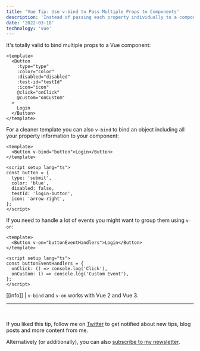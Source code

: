 ```yaml
---
title: 'Vue Tip: Use v-bind to Pass Multiple Props to Components'
description: 'Instead of passing each property individually to a component, you can bind an object to it.'
date: '2022-03-18'
technology: 'vue'
---
```


It's totally valid to bind multiple props to a Vue component:

```vue
<template>
  <Button
    :type="type"
    :color="color"
    :disabled="disabled"
    :test-id="testId"
    :icon="icon"
    @click="onClick"
    @custom="onCustom"
  >
    Login
  </Button>
</template>
```

For a cleaner template you can also `v-bind` to bind an object including all your property information to your component:

```vue
<template>
  <Button v-bind="button">Login</Button>
</template>

<script setup lang="ts">
const button = {
  type: 'submit',
  color: 'blue',
  disabled: false,
  testId: 'login-button',
  icon: 'arrow-right',
};
</script>
```

If you need to handle a lot of events you might want to group them using `v-on`:

```vue
<template>
  <Button v-on="buttonEventHandlers">Login</Button>
</template>

<script setup lang="ts">
const buttonEventHandlers = {
  onClick: () => console.log('Click'),
  onCustom: () => console.log('Custom Event'),
};
</script>
```

[[info]]
| `v-bind` and `v-on` works with Vue 2 and Vue 3.

---

<br />

If you liked this tip, follow me on [Twitter](https://twitter.com/mokkapps) to get notified about new tips, blog posts and more content from me.

Alternatively (or additionally), you can also [subscribe to my newsletter](https://mokkapps.de/newsletter).
